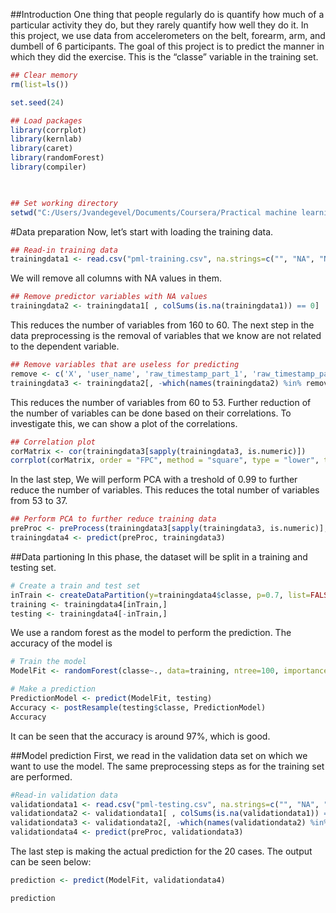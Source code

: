 ##Introduction
One thing that people regularly do is quantify how much of a particular activity they do, but they rarely quantify how well they do it. In this project, we use data from accelerometers on the belt, forearm, arm, and dumbell of 6 participants. The goal of this project is to predict the manner in which they did the exercise. This is the "classe" variable in the training set.

```r
## Clear memory
rm(list=ls())

set.seed(24)

## Load packages
library(corrplot)
library(kernlab)
library(caret)
library(randomForest)
library(compiler)


  
## Set working directory
setwd("C:/Users/Jvandegevel/Documents/Coursera/Practical machine learning")
```


#Data preparation
Now, let's start with loading the training data.

```r
## Read-in training data
trainingdata1 <- read.csv("pml-training.csv", na.strings=c("", "NA", "NULL", " "))
```

We will remove all columns with NA values in them.
```r
## Remove predictor variables with NA values
trainingdata2 <- trainingdata1[ , colSums(is.na(trainingdata1)) == 0]
```

This reduces the number of variables from 160 to 60. The next step in the data preprocessing is the removal of variables that we know are not related to the dependent variable.

```r
## Remove variables that are useless for predicting
remove <- c('X', 'user_name', 'raw_timestamp_part_1', 'raw_timestamp_part_2', 'cvtd_timestamp', 'new_window', 'num_window')
trainingdata3 <- trainingdata2[, -which(names(trainingdata2) %in% remove)]
```

This reduces the number of variables from 60 to 53. Further reduction of the number of variables can be done based on their correlations. To investigate this, we can show a plot of the correlations.

```r
## Correlation plot
corMatrix <- cor(trainingdata3[sapply(trainingdata3, is.numeric)])
corrplot(corMatrix, order = "FPC", method = "square", type = "lower", tl.cex = 0.5, tl.col = rgb(0, 0, 0))
```

In the last step, We will perform PCA with a treshold of 0.99 to further reduce the number of variables. This reduces the total number of variables from 53 to 37.


```r
## Perform PCA to further reduce training data
preProc <- preProcess(trainingdata3[sapply(trainingdata3, is.numeric)], method = "pca", thresh = 0.99)
trainingdata4 <- predict(preProc, trainingdata3)
```

##Data partioning
In this phase, the dataset will be split in a training and testing set.

```r
# Create a train and test set
inTrain <- createDataPartition(y=trainingdata4$classe, p=0.7, list=FALSE)
training <- trainingdata4[inTrain,]
testing <- trainingdata4[-inTrain,]
```

We use a random forest as the model to perform the prediction. The accuracy of the model is 

```r
# Train the model
ModelFit <- randomForest(classe~., data=training, ntree=100, importance=TRUE)

# Make a prediction
PredictionModel <- predict(ModelFit, testing)
Accuracy <- postResample(testing$classe, PredictionModel)
Accuracy
```

It can be seen that the accuracy is around 97%, which is good.

##Model prediction
First, we read in the validation data set on which we want to use the model. The same preprocessing steps as for the training set are performed.

```r
#Read-in validation data
validationdata1 <- read.csv("pml-testing.csv", na.strings=c("", "NA", "NULL", " "))
validationdata2 <- validationdata1[ , colSums(is.na(validationdata1)) == 0]
validationdata3 <- validationdata2[, -which(names(validationdata2) %in% remove)]
validationdata4 <- predict(preProc, validationdata3)
```

The last step is making the actual prediction for the 20 cases. The output can be seen below:

```r
prediction <- predict(ModelFit, validationdata4)

prediction
```